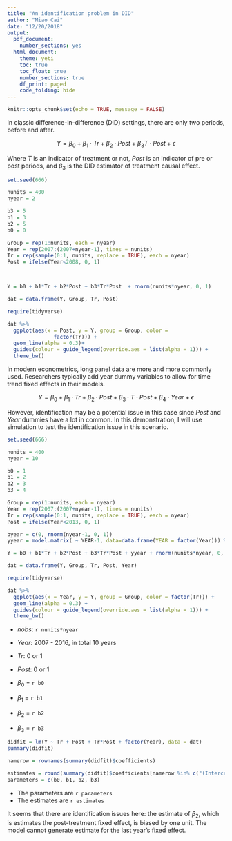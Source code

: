 ```yaml
---
title: "An identification problem in DID"
author: "Miao Cai"
date: "12/20/2018"
output:
  pdf_document:
    number_sections: yes
  html_document:
    theme: yeti
    toc: true
    toc_float: true
    number_sections: true
    df_print: paged
    code_folding: hide
---
```


```r
knitr::opts_chunk$set(echo = TRUE, message = FALSE)
```

In classic difference-in-difference (DID) settings, there are only two periods, before and after.

$$Y = \beta_0 + \beta_1 \cdot Tr + \beta_2 \cdot Post + \beta_3 T \cdot Post + \epsilon$$

Where $T$ is an indicator of treatment or not, $Post$ is an indicator of pre or post periods, and $\beta_3$ is the DID estimator of treatment causal effect. 


```r
set.seed(666)

nunits = 400
nyear = 2

b3 = 5
b1 = 3
b2 = 5
b0 = 0

Group = rep(1:nunits, each = nyear)
Year = rep(2007:(2007+nyear-1), times = nunits)
Tr = rep(sample(0:1, nunits, replace = TRUE), each = nyear)
Post = ifelse(Year<2008, 0, 1)



Y = b0 + b1*Tr + b2*Post + b3*Tr*Post  + rnorm(nunits*nyear, 0, 1)

dat = data.frame(Y, Group, Tr, Post)

require(tidyverse)

dat %>%  
  ggplot(aes(x = Post, y = Y, group = Group, color = 
               factor(Tr))) + 
  geom_line(alpha = 0.3)+ 
  guides(colour = guide_legend(override.aes = list(alpha = 1))) + 
  theme_bw()
```



In modern econometrics, long panel data are more and more commonly used. Researchers typically add year dummy variables to allow for time trend fixed effects in their models. 

$$Y = \beta_0 + \beta_1 \cdot Tr + \beta_2 \cdot Post + \beta_3 \cdot T \cdot Post + \beta_4 \cdot Year + \epsilon$$

However, identification may be a potential issue in this case since $Post$ and $Year$ dummies have a lot in common. In this demonstration, I will use simulation to test the identification issue in this scenario.

```r
set.seed(666)

nunits = 400
nyear = 10

b0 = 1
b1 = 2
b2 = 3
b3 = 4

Group = rep(1:nunits, each = nyear)
Year = rep(2007:(2007+nyear-1), times = nunits)
Tr = rep(sample(0:1, nunits, replace = TRUE), each = nyear)
Post = ifelse(Year<2013, 0, 1)

byear = c(0, rnorm(nyear-1, 0, 1))
yyear = model.matrix( ~ YEAR-1, data=data.frame(YEAR = factor(Year))) %*% byear

Y = b0 + b1*Tr + b2*Post + b3*Tr*Post + yyear + rnorm(nunits*nyear, 0, 1)

dat = data.frame(Y, Group, Tr, Post, Year)

require(tidyverse)

dat %>%  
  ggplot(aes(x = Year, y = Y, group = Group, color = factor(Tr))) + 
  geom_line(alpha = 0.3) + 
  guides(colour = guide_legend(override.aes = list(alpha = 1))) + 
  theme_bw()
```

- $nobs$: `r nunits*nyear`
- $Year$: 2007 - 2016, in total 10 years
- $Tr$: 0 or 1
- $Post$: 0 or 1

- $\beta_0$ = `r b0`
- $\beta_1$ = `r b1`
- $\beta_2$ = `r b2`
- $\beta_3$ = `r b3`

```r
didfit = lm(Y ~ Tr + Post + Tr*Post + factor(Year), data = dat)
summary(didfit)

namerow = rownames(summary(didfit)$coefficients)

estimates = round(summary(didfit)$coefficients[namerow %in% c("(Intercept)", "Tr", "Post", "Tr:Post"), 1], 2)
parameters = c(b0, b1, b2, b3)
```

- The parameters are `r parameters`
- The estimates are `r estimates`

It seems that there are identification issues here: the estimate of $\beta_2$, which is estimates the post-treatment fixed effect, is biased by one unit. The model cannot generate estimate for the last year's fixed effect.
